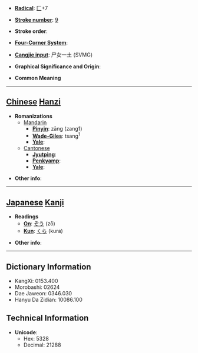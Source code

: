 * '''[[Wiktionary:Chinese radical index| Radical]]''': [[Wiktionary:Chinese radical index 匚|匚]]+7

* '''[[Wiktionary:Chinese total strokes index|Stroke number]]''': [[Wiktionary:Chinese total strokes index 9|9]]

* '''Stroke order''': 

* '''[[Wiktionary:Chinese four corner index|Four-Corner System]]''': 

* '''[[Wiktionary:Chinese Cangjie index|Cangjie input]]''': 尸女一土 (SVMG)

* '''Graphical Significance and Origin''': 

* '''Common Meaning'''

----

== [[Chinese]] [[Hanzi]] ==

* '''Romanizations'''
** [[Mandarin]]
*** '''[[Pinyin]]''': zāng (zang1)
*** '''[[Wade-Giles]]''': tsang<sup>1</sup>
*** '''[[Yale]]''': 
**[[Cantonese]]
***'''[[Jyutping]]''':
***'''[[Penkyamp]]''': 
***'''[[Yale]]''': 

* '''Other info''': 

----

== [[Japanese]] [[Kanji]] ==

* '''Readings'''
** '''[[On]]''': [[ぞう]] (zō)
** '''[[Kun]]''': [[くら]] (kura)

* '''Other info''':  

----

== Dictionary Information ==

* KangXi: 0153.400
* Morobashi: 02624
* Dae Jaweon: 0346.030
* Hanyu Da Zidian: 10086.100

== Technical Information ==

* '''Unicode''':
** Hex: 5328
** Decimal: 21288